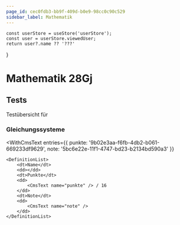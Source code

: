```yaml
---
page_id: cec0fdb3-bb9f-409d-b0e9-98cc0c90c529
sidebar_label: Mathematik
---
```



    const userStore = useStore('userStore');
    const user = userStore.viewedUser;
    return user?.name ?? '???'

}

# Mathematik 28Gj

## Tests

Testübersicht für <Name />

### Gleichungssysteme

<WithCmsText
    entries={{
        punkte: '9b02e3aa-f6fb-4db2-b061-669233df9629',
        note: '5bc6e22e-11f1-4747-bd23-b2134bd590a3'
    }}
>
    <DefinitionList>
        <dt>Name</dt>
        <dd></dd>
        <dt>Punkte</dt>
        <dd>
            <CmsText name="punkte" /> / 16
        </dd>
        <dt>Note</dt>
        <dd>
            <CmsText name="note" />
        </dd>
    </DefinitionList>
</WithCmsText>
